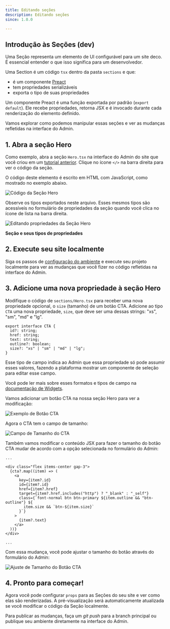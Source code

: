 ```yaml
---
title: Editando seções
description: Editando seções
since: 1.0.0

---
```


## Introdução às Seções (dev)

Uma Seção representa um elemento de UI configurável para um site deco. É
essencial entender o que isso significa para um desenvolvedor.

Uma Section é um código `tsx` dentro da pasta `sections` e que:

- é um componente [Preact](https://preactjs.com/)
- tem propriedades serializáveis
- exporta o tipo de suas propriedades

Um componente Preact é uma função exportada por padrão (`export default`). Ele
recebe propriedades, retorna JSX e é invocado durante cada renderização do
elemento definido.

Vamos explorar como podemos manipular essas seções e ver as mudanças refletidas
na interface do Admin.

## 1. Abra a seção Hero

Como exemplo, abra a seção `Hero.tsx` na interface do Admin do site que você
criou em um [tutorial anterior](https://deco.cx/docs/pt/getting-started/creating-a-site).
Clique no ícone `</>` na barra direita para ver o código da seção.

O código deste elemento é escrito em HTML com JavaScript, como mostrado no
exemplo abaixo.

![Código da Seção Hero](https://deco.cx/docs/editable-section/hero-section-code.png)

Observe os tipos exportados neste arquivo. Esses mesmos tipos são acessíveis no
formulário de propriedades da seção quando você clica no ícone de lista na barra
direita.

![Editando propriedades da Seção Hero](https://deco.cx/docs/editable-section/section-props.png)

**Seção e seus tipos de propriedades**

## 2. Execute seu site localmente

Siga os passos de [configuração do ambiente](https://deco.cx/docs/pt/developing-guide/setup) e
execute seu projeto localmente para ver as mudanças que você fizer no código
refletidas na interface do Admin.

## 3. Adicione uma nova propriedade à seção Hero

Modifique o código de `sections/Hero.tsx` para receber uma nova propriedade
opcional, o `size` (tamanho) de um botão CTA. Adicione ao tipo `CTA` uma nova
propriedade, `size`, que deve ser uma dessas strings: "xs", "sm", "md" e "lg".

```tsx
export interface CTA {
  id?: string;
  href: string;
  text: string;
  outline?: boolean;
  size?: "xs" | "sm" | "md" | "lg";
}
```

Esse tipo de campo indica ao Admin que essa propriedade só pode assumir esses
valores, fazendo a plataforma mostrar um componente de seleção para editar esse
campo.

Você pode ler mais sobre esses formatos e tipos de campo na
[documentação de Widgets](https://deco.cx/docs/pt/developing-capabilities/section-properties/widgets).

Vamos adicionar um botão CTA na nossa seção Hero para ver a modificação:

![Exemplo de Botão CTA](https://deco.cx/docs/editable-section/cta-button-example.png)

Agora o CTA tem o campo de tamanho:

![Campo de Tamanho do CTA](https://deco.cx/docs/editable-section/cta-size-field.png)

Também vamos modificar o conteúdo JSX para fazer o tamanho do botão CTA mudar de
acordo com a opção selecionada no formulário do Admin:

```tsx
...

<div class="flex items-center gap-3">
  {cta?.map((item) => (
    <a
      key={item?.id}
      id={item?.id}
      href={item?.href}
      target={item?.href.includes("http") ? "_blank" : "_self"}
      class={`font-normal btn btn-primary ${item.outline && "btn-outline"} ${
        item.size && `btn-${item.size}`
      }`}
    >
      {item?.text}
    </a>
  ))}
</div>

...
```

Com essa mudança, você pode ajustar o tamanho do botão através do formulário do
Admin:

![Ajuste de Tamanho do Botão CTA](https://deco.cx/docs/editable-section/cta-button-size-adjustment.gif)

## 4. Pronto para começar!

Agora você pode configurar `props` para as Seções do seu site e ver como elas
são renderizadas. A pré-visualização será automaticamente atualizada se você
modificar o código da Seção localmente.

Para publicar as mudanças, faça um _git push_ para a branch principal ou
publique seu ambiente diretamente na interface do Admin.
